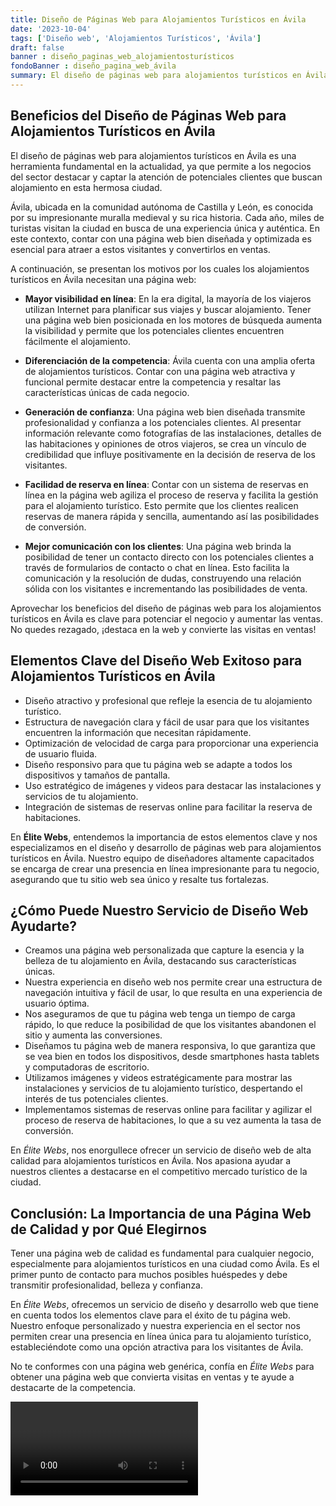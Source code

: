 ```yaml
---
title: Diseño de Páginas Web para Alojamientos Turísticos en Ávila
date: '2023-10-04'
tags: ['Diseño web', 'Alojamientos Turísticos', 'Ávila']
draft: false
banner : diseño_paginas_web_alojamientosturísticos
fondoBanner : diseño_pagina_web_ávila
summary: El diseño de páginas web para alojamientos turísticos en Ávila es una herramienta fundamental en la actualidad, ya que permite a los negocios del sector destacar y captar la atención de potenciales clientes que buscan alojamiento en esta hermosa ciudad.
---
```


## Beneficios del Diseño de Páginas Web para Alojamientos Turísticos en Ávila

El diseño de páginas web para alojamientos turísticos en Ávila es una herramienta fundamental en la actualidad, ya que permite a los negocios del sector destacar y captar la atención de potenciales clientes que buscan alojamiento en esta hermosa ciudad.

Ávila, ubicada en la comunidad autónoma de Castilla y León, es conocida por su impresionante muralla medieval y su rica historia. Cada año, miles de turistas visitan la ciudad en busca de una experiencia única y auténtica. En este contexto, contar con una página web bien diseñada y optimizada es esencial para atraer a estos visitantes y convertirlos en ventas.

A continuación, se presentan los motivos por los cuales los alojamientos turísticos en Ávila necesitan una página web:

- **Mayor visibilidad en línea**: En la era digital, la mayoría de los viajeros utilizan Internet para planificar sus viajes y buscar alojamiento. Tener una página web bien posicionada en los motores de búsqueda aumenta la visibilidad y permite que los potenciales clientes encuentren fácilmente el alojamiento.

- **Diferenciación de la competencia**: Ávila cuenta con una amplia oferta de alojamientos turísticos. Contar con una página web atractiva y funcional permite destacar entre la competencia y resaltar las características únicas de cada negocio.

- **Generación de confianza**: Una página web bien diseñada transmite profesionalidad y confianza a los potenciales clientes. Al presentar información relevante como fotografías de las instalaciones, detalles de las habitaciones y opiniones de otros viajeros, se crea un vínculo de credibilidad que influye positivamente en la decisión de reserva de los visitantes.

- **Facilidad de reserva en línea**: Contar con un sistema de reservas en línea en la página web agiliza el proceso de reserva y facilita la gestión para el alojamiento turístico. Esto permite que los clientes realicen reservas de manera rápida y sencilla, aumentando así las posibilidades de conversión.

- **Mejor comunicación con los clientes**: Una página web brinda la posibilidad de tener un contacto directo con los potenciales clientes a través de formularios de contacto o chat en línea. Esto facilita la comunicación y la resolución de dudas, construyendo una relación sólida con los visitantes e incrementando las posibilidades de venta.

Aprovechar los beneficios del diseño de páginas web para los alojamientos turísticos en Ávila es clave para potenciar el negocio y aumentar las ventas. No quedes rezagado, ¡destaca en la web y convierte las visitas en ventas!

<GifSeo />

<Cta />

## Elementos Clave del Diseño Web Exitoso para Alojamientos Turísticos en Ávila
- Diseño atractivo y profesional que refleje la esencia de tu alojamiento turístico.
- Estructura de navegación clara y fácil de usar para que los visitantes encuentren la información que necesitan rápidamente.
- Optimización de velocidad de carga para proporcionar una experiencia de usuario fluida.
- Diseño responsivo para que tu página web se adapte a todos los dispositivos y tamaños de pantalla.
- Uso estratégico de imágenes y videos para destacar las instalaciones y servicios de tu alojamiento.
- Integración de sistemas de reservas online para facilitar la reserva de habitaciones.

En **Élite Webs**, entendemos la importancia de estos elementos clave y nos especializamos en el diseño y desarrollo de páginas web para alojamientos turísticos en Ávila. Nuestro equipo de diseñadores altamente capacitados se encarga de crear una presencia en línea impresionante para tu negocio, asegurando que tu sitio web sea único y resalte tus fortalezas.

## ¿Cómo Puede Nuestro Servicio de Diseño Web Ayudarte?
- Creamos una página web personalizada que capture la esencia y la belleza de tu alojamiento en Ávila, destacando sus características únicas.
- Nuestra experiencia en diseño web nos permite crear una estructura de navegación intuitiva y fácil de usar, lo que resulta en una experiencia de usuario óptima.
- Nos aseguramos de que tu página web tenga un tiempo de carga rápido, lo que reduce la posibilidad de que los visitantes abandonen el sitio y aumenta las conversiones.
- Diseñamos tu página web de manera responsiva, lo que garantiza que se vea bien en todos los dispositivos, desde smartphones hasta tablets y computadoras de escritorio.
- Utilizamos imágenes y videos estratégicamente para mostrar las instalaciones y servicios de tu alojamiento turístico, despertando el interés de tus potenciales clientes.
- Implementamos sistemas de reservas online para facilitar y agilizar el proceso de reserva de habitaciones, lo que a su vez aumenta la tasa de conversión.

En *Élite Webs*, nos enorgullece ofrecer un servicio de diseño web de alta calidad para alojamientos turísticos en Ávila. Nos apasiona ayudar a nuestros clientes a destacarse en el competitivo mercado turístico de la ciudad.  

## Conclusión: La Importancia de una Página Web de Calidad y por Qué Elegirnos
Tener una página web de calidad es fundamental para cualquier negocio, especialmente para alojamientos turísticos en una ciudad como Ávila. Es el primer punto de contacto para muchos posibles huéspedes y debe transmitir profesionalidad, belleza y confianza. 

En *Élite Webs*, ofrecemos un servicio de diseño y desarrollo web que tiene en cuenta todos los elementos clave para el éxito de tu página web. Nuestro enfoque personalizado y nuestra experiencia en el sector nos permiten crear una presencia en línea única para tu alojamiento turístico, estableciéndote como una opción atractiva para los visitantes de Ávila. 

No te conformes con una página web genérica, confía en *Élite Webs* para obtener una página web que convierta visitas en ventas y te ayude a destacarte de la competencia.

<Video />

<CtaBot job='Alojamientos Turísticos' city='Ávila'/>

<Gmaps query='Ávila+españa+maps' />